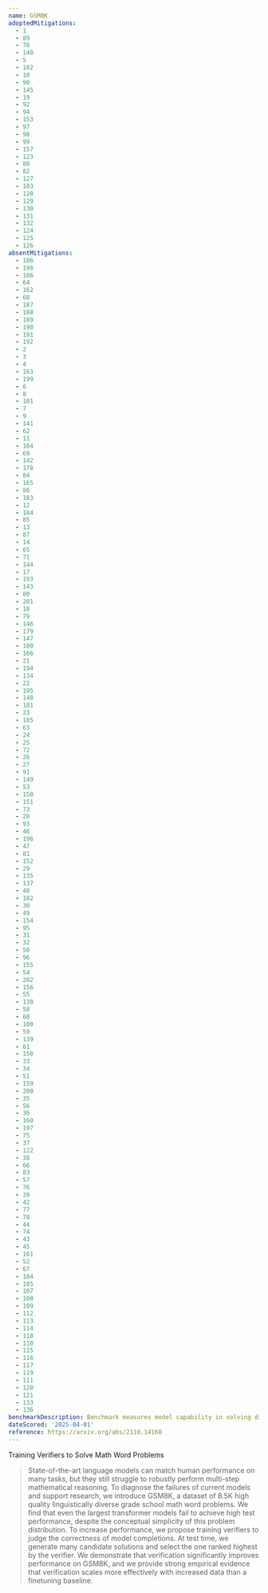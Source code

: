```yaml
---
name: GSM8K
adoptedMitigations:
  - 1
  - 89
  - 70
  - 140
  - 5
  - 102
  - 10
  - 90
  - 145
  - 19
  - 92
  - 94
  - 153
  - 97
  - 98
  - 99
  - 157
  - 123
  - 88
  - 82
  - 127
  - 103
  - 128
  - 129
  - 130
  - 131
  - 132
  - 124
  - 125
  - 126
absentMitigations:
  - 186
  - 198
  - 106
  - 64
  - 162
  - 68
  - 187
  - 188
  - 189
  - 190
  - 191
  - 192
  - 2
  - 3
  - 4
  - 163
  - 199
  - 6
  - 8
  - 101
  - 7
  - 9
  - 141
  - 62
  - 11
  - 164
  - 69
  - 142
  - 178
  - 84
  - 165
  - 86
  - 183
  - 12
  - 184
  - 85
  - 13
  - 87
  - 14
  - 65
  - 71
  - 144
  - 17
  - 193
  - 143
  - 80
  - 201
  - 18
  - 79
  - 146
  - 179
  - 147
  - 180
  - 166
  - 21
  - 194
  - 134
  - 22
  - 195
  - 148
  - 181
  - 23
  - 185
  - 63
  - 24
  - 25
  - 72
  - 26
  - 27
  - 91
  - 149
  - 53
  - 150
  - 151
  - 73
  - 28
  - 93
  - 46
  - 196
  - 47
  - 81
  - 152
  - 29
  - 135
  - 137
  - 48
  - 182
  - 30
  - 49
  - 154
  - 95
  - 31
  - 32
  - 50
  - 96
  - 155
  - 54
  - 202
  - 156
  - 55
  - 138
  - 58
  - 60
  - 100
  - 59
  - 139
  - 61
  - 158
  - 33
  - 34
  - 51
  - 159
  - 200
  - 35
  - 56
  - 36
  - 160
  - 197
  - 75
  - 37
  - 122
  - 38
  - 66
  - 83
  - 57
  - 76
  - 39
  - 42
  - 77
  - 78
  - 44
  - 74
  - 43
  - 45
  - 161
  - 52
  - 67
  - 104
  - 105
  - 107
  - 108
  - 109
  - 112
  - 113
  - 114
  - 118
  - 110
  - 115
  - 116
  - 117
  - 119
  - 111
  - 120
  - 121
  - 133
  - 136
benchmarkDescription: Benchmark measures model capability in solving diverse grade school math word problems.
dateScored: '2025-04-01'
reference: https://arxiv.org/abs/2110.14168
---
```


Training Verifiers to Solve Math Word Problems

> State-of-the-art language models can match human performance on many tasks, but they still struggle to robustly perform multi-step mathematical reasoning. To diagnose the failures of current models and support research, we introduce GSM8K, a dataset of 8.5K high quality linguistically diverse grade school math word problems. We find that even the largest transformer models fail to achieve high test performance, despite the conceptual simplicity of this problem distribution. To increase performance, we propose training verifiers to judge the correctness of model completions. At test time, we generate many candidate solutions and select the one ranked highest by the verifier. We demonstrate that verification significantly improves performance on GSM8K, and we provide strong empirical evidence that verification scales more effectively with increased data than a finetuning baseline.
